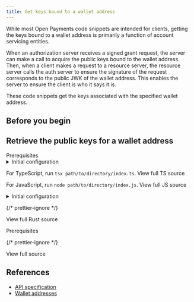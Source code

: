 ```yaml
---
title: Get keys bound to a wallet address
---
```



While most Open Payments code snippets are intended for clients, getting the keys bound to a wallet address is primarily a function of account servicing entities.

When an authorization server receives a signed grant request, the server can make a call to acquire the public keys bound to the wallet address. Then, when a client makes a request to a resource server, the resource server calls the auth server to ensure the signature of the request corresponds to the public JWK of the wallet address. This enables the server to ensure the client is who it says it is.

These code snippets get the keys associated with the specified wallet address.

## Before you begin

<Begin />

## Retrieve the public keys for a wallet address

<Tabs>
<TabItem label='TypeScript/JavaScript' icon='seti:javascript'>
<LinkButton 
href="https://github.com/interledger/open-payments-snippets/blob/main/README.md#prerequisites" target="_blank" icon="external" iconPlacement="start">Prerequisites</LinkButton>
<details><summary>Initial configuration</summary><Ts /></details>

<TsImport />

<ChunkedSnippet
  source='wallet-address/wallet-address-get-keys.ts'
  l='node'
  chunk='3'
/>

<ChunkedSnippet
  source='wallet-address/wallet-address-get-keys.ts'
  l='node'
  chunk='4'
/>

For TypeScript, run `tsx path/to/directory/index.ts`. <LinkOut href='https://github.com/interledger/open-payments/blob/main/snippets/node/wallet-address/wallet-address-get-keys.ts'>View full TS source</LinkOut>

For JavaScript, run `node path/to/directory/index.js`. <LinkOut href='https://github.com/interledger/open-payments/blob/main/snippets/node/wallet-address/wallet-address-get-keys.js'>View full JS source</LinkOut>

</TabItem>
<TabItem label="Rust" icon='seti:rust'>
<details>
  <summary>Initial configuration</summary>
  <RustImport />
</details>

<ChunkedSnippet
  source='wallet-address/wallet-address-get-keys.rs'
  l='rust'
  chunk='3'
/>

<ChunkedSnippet
  source='wallet-address/wallet-address-get-keys.rs'
  l='rust'
  chunk='4'
/>

<ChunkedSnippet
  source='wallet-address/wallet-address-get-keys.rs'
  l='rust'
  chunk='5'
/>

{/* prettier-ignore */}
<p><LinkOut href='https://github.com/interledger/open-payments/blob/main/snippets/rust/wallet-address/wallet-address-get-keys.rs'>View full Rust source</LinkOut></p>

</TabItem>
<TabItem label="PHP" icon='seti:php'>
<LinkButton href="https://github.com/interledger/open-payments-php-snippets/blob/main/README.md#prerequisites" target="_blank" icon="external" iconPlacement="start">Prerequisites</LinkButton>

<PhpImport />

<ChunkedSnippet
  source='https://raw.githubusercontent.com/interledger/open-payments-php-snippets/refs/heads/main/src/Command/WalletAddress/PublicGetWalletAddressKeys.php'
  chunk='3'
/>
<ChunkedSnippet
  source='https://raw.githubusercontent.com/interledger/open-payments-php-snippets/refs/heads/main/src/Command/WalletAddress/PublicGetWalletAddressKeys.php'
  chunk='4'
/>
{/* prettier-ignore */}
<p><LinkOut href='https://github.com/interledger/open-payments-php-snippets/blob/main/src/Command/WalletAddress/PublicGetWalletAddressKeys.php'>View full source</LinkOut></p>
</TabItem>
</Tabs>

## References

- [API specification](/apis/wallet-address-server/operations/get-wallet-address-keys)
- [Wallet addresses](/concepts/wallet-addresses)
